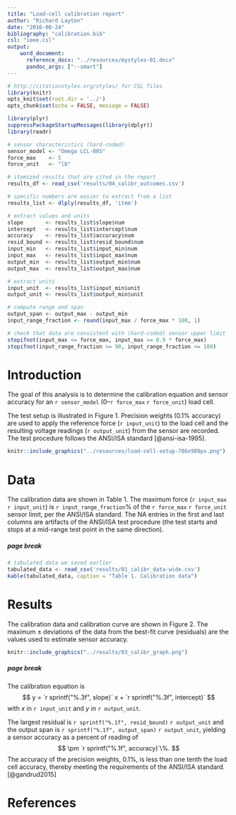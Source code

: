 ```yaml
---
title: "Load-cell calibration report"
author: "Richard Layton"
date: "2016-08-24"
bibliography: "calibration.bib"
csl: "ieee.csl"
output: 
    word_document:
      reference_docx: "../resources/mystyles-01.docx"
      pandoc_args: ["--smart"]
---
```


```r
# http://citationstyles.org/styles/ for CSL files
library(knitr)
opts_knit$set(root.dir = '../')
opts_chunk$set(echo = FALSE, message = FALSE)
```

```r
library(plyr)
suppressPackageStartupMessages(library(dplyr))
library(readr)
```

```r
# sensor characteristics (hard-coded) 
sensor_model <- "Omega LCL-005"
force_max    <- 5
force_unit   <- "lb"

# itemized results that are cited in the report 
results_df <- read_csv('results/04_calibr_outcomes.csv')

# specific numbers are easier to extract from a list
results_list <- dlply(results_df, 'item')

# extract values and units
slope       <- results_list$slope$num 
intercept   <- results_list$intercept$num  
accuracy    <- results_list$accuracy$num 
resid_bound <- results_list$resid_bound$num  
input_min   <- results_list$input_min$num  
input_max   <- results_list$input_max$num 
output_min  <- results_list$output_min$num 
output_max  <- results_list$output_max$num  

# extract units
input_unit  <- results_list$input_min$unit 
output_unit <- results_list$output_min$unit 

# compute range and span
output_span <- output_max - output_min
input_range_fraction <- round(input_max / force_max * 100, 1)

# check that data are consistent with (hard-coded) sensor upper limit 
stopifnot(input_max <= force_max, input_max >= 0.9 * force_max)
stopifnot(input_range_fraction >= 90, input_range_fraction <= 100)
```

# Introduction

The goal of this analysis is to determine the calibration equation and sensor accuracy for an `r sensor_model` (0--`r force_max` `r force_unit`) load cell. 

The test setup is illustrated in Figure 1. Precision weights (0.1% accuracy) are used to apply the reference force (`r input_unit`) to the load cell and the resulting voltage readings (`r output_unit`) from the sensor are recorded. The test procedure follows the ANSI/ISA standard [@ansi-isa-1995].

```r
knitr::include_graphics("../resources/load-cell-setup-786x989px.png")
```

# Data

The calibration data are shown in Table 1. The maximum force (`r input_max` `r input_unit`) is `r input_range_fraction`% of the `r force_max` `r force_unit`  sensor limit, per the ANSI/ISA standard. The NA entries in the first and last columns are artifacts of the ANSI/ISA test procedure (the test starts and stops at a mid-range test point in the same direction). 

##### page break

```r
# tabulated data we saved earlier
tabulated_data <- read_csv('results/01_calibr_data-wide.csv')
kable(tabulated_data, caption = "Table 1. Calibration data")
```

# Results

The calibration data and calibration curve are shown in Figure 2. The maximum $\pm$ deviations of the data from the best-fit curve (residuals) are the values used to estimate sensor accuracy. 

```r
knitr::include_graphics("../results/03_calibr_graph.png")
```

##### page break

The calibration equation is
$$
y = `r sprintf("%.3f", slope)`  x + `r sprintf("%.3f", intercept)`
$$
with *x* in `r input_unit` and *y* in `r output_unit`.

The largest residual is `r sprintf("%.1f", resid_bound)` `r output_unit` and the output span is `r sprintf("%.1f", output_span)` `r output_unit`, yielding a sensor accuracy as a percent of reading of 
$$
\pm `r sprintf("%.1f", accuracy)`\%. 
$$
The accuracy of the precision weights, 0.1%, is less than one tenth the load cell accuracy, thereby meeting the requirements of the ANSI/ISA standard.[@gandrud2015]

# References

